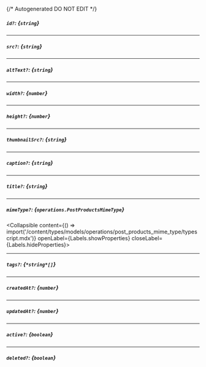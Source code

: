 {/* Autogenerated DO NOT EDIT  */}

##### `id?`: *{`string`}*

---
##### `src?`: *{`string`}*

---
##### `altText?`: *{`string`}*

---
##### `width?`: *{`number`}*

---
##### `height?`: *{`number`}*

---
##### `thumbnailSrc?`: *{`string`}*

---
##### `caption?`: *{`string`}*

---
##### `title?`: *{`string`}*

---
##### `mimeType?`: *{`operations.PostProductsMimeType`}*
<Collapsible content={() => import('/content/types/models/operations/post_products_mime_type/typescript.mdx')} openLabel={Labels.showProperties} closeLabel={Labels.hideProperties}>
</Collapsible>

---
##### `tags?`: *{`*string*[]`}*

---
##### `createdAt?`: *{`number`}*

---
##### `updatedAt?`: *{`number`}*

---
##### `active?`: *{`boolean`}*

---
##### `deleted?`: *{`boolean`}*


